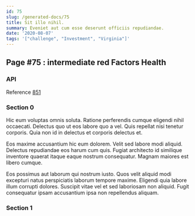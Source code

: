 ```yaml
---
id: 75
slug: /generated-docs/75
title: Sit illo nihil.
summary: Eveniet aut cum esse deserunt officiis repudiandae.
date: '2020-08-07'
tags: '["challenge", "Investment", "Virginia"]'
---
```

## Page #75 : intermediate red Factors Health

### API



Reference [851](/generated-docs/851)


### Section 0
Hic eum voluptas omnis soluta. Ratione perferendis cumque eligendi nihil occaecati. Delectus quo ut eos labore quo a vel. Quis repellat nisi tenetur corporis. Quia non id in delectus et corporis delectus et.
 Eos maxime accusantium hic eum dolorem. Velit sed labore modi aliquid. Delectus repudiandae eos harum cum quis. Fugiat architecto id similique inventore quaerat itaque eaque nostrum consequatur. Magnam maiores est libero cumque.
 Eos possimus aut laborum qui nostrum iusto. Quos velit aliquid modi excepturi natus perspiciatis laborum tempore maxime. Eligendi quia labore illum corrupti dolores. Suscipit vitae vel et sed laboriosam non aliquid. Fugit consequatur ipsam accusantium ipsa non repellendus aliquam.
### Section 1

